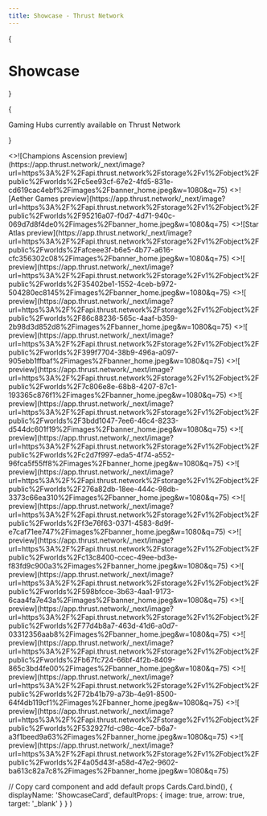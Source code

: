 ```yaml
---
title: Showcase - Thrust Network
---
```



{<h1 className="mt-10 mb-4 text-center text-[2.5rem] font-bold tracking-tight">Showcase</h1>}

{<p className="mb-16 text-center text-lg text-gray-500 dark:text-gray-400">Gaming Hubs currently available on Thrust Network</p>}

<Cards>
  <ShowcaseCard title="Champions Ascension" href="https://app.thrust.network/hub/champions-ascension">
    <>![Champions Ascension preview](https://app.thrust.network/_next/image?url=https%3A%2F%2Fapi.thrust.network%2Fstorage%2Fv1%2Fobject%2Fpublic%2Fworlds%2Fc5ee93cf-67e2-4fd5-831e-cd619cac4ebf%2Fimages%2Fbanner_home.jpeg&w=1080&q=75)</>
  </ShowcaseCard>
  <ShowcaseCard title="Aether Games" href="https://app.thrust.network/hub/aether">
    <>![Aether Games preview](https://app.thrust.network/_next/image?url=https%3A%2F%2Fapi.thrust.network%2Fstorage%2Fv1%2Fobject%2Fpublic%2Fworlds%2F95216a07-f0d7-4d71-940c-069d7d8f4de0%2Fimages%2Fbanner_home.jpeg&w=1080&q=75)</>
  </ShowcaseCard>
  <ShowcaseCard title="Star Atlas" href="https://app.thrust.network/hub/star-atlas">
    <>![Star Atlas preview](https://app.thrust.network/_next/image?url=https%3A%2F%2Fapi.thrust.network%2Fstorage%2Fv1%2Fobject%2Fpublic%2Fworlds%2Fafceee3f-b6e5-4b77-a616-cfc356302c08%2Fimages%2Fbanner_home.jpeg&w=1080&q=75)</>
  </ShowcaseCard>
  <ShowcaseCard
    title="Otherside"
    href="https://app.thrust.network/hub/otherside"
  >
    <>![ preview](https://app.thrust.network/_next/image?url=https%3A%2F%2Fapi.thrust.network%2Fstorage%2Fv1%2Fobject%2Fpublic%2Fworlds%2F35402be1-1552-4ceb-b972-504280ec8145%2Fimages%2Fbanner_home.jpeg&w=1080&q=75)</>
  </ShowcaseCard>
  <ShowcaseCard
    title="Illuvium"
    href="https://app.thrust.network/hub/illuvium"
  >
    <>![ preview](https://app.thrust.network/_next/image?url=https%3A%2F%2Fapi.thrust.network%2Fstorage%2Fv1%2Fobject%2Fpublic%2Fworlds%2F86c88236-565c-4aaf-b359-2b98d3d852d8%2Fimages%2Fbanner_home.jpeg&w=1080&q=75)</>
  </ShowcaseCard>
  <ShowcaseCard
    title="Avalon"
    href="https://app.thrust.network/hub/avalon"
  >
    <>![ preview](https://app.thrust.network/_next/image?url=https%3A%2F%2Fapi.thrust.network%2Fstorage%2Fv1%2Fobject%2Fpublic%2Fworlds%2F399f7704-38b9-496a-a097-905ebb1ffbaf%2Fimages%2Fbanner_home.jpeg&w=1080&q=75)</>
  </ShowcaseCard>
  <ShowcaseCard
    title="Pulsar"
    href="https://app.thrust.network/hub/pulsar"
  >
    <>![ preview](https://app.thrust.network/_next/image?url=https%3A%2F%2Fapi.thrust.network%2Fstorage%2Fv1%2Fobject%2Fpublic%2Fworlds%2F7c806e8e-68b8-4207-87c1-193365c876f1%2Fimages%2Fbanner_home.jpeg&w=1080&q=75)</>
  </ShowcaseCard>
  <ShowcaseCard
    title="Kmon Game Saga"
    href="https://app.thrust.network/hub/kmon-universe"
  >
    <>![ preview](https://app.thrust.network/_next/image?url=https%3A%2F%2Fapi.thrust.network%2Fstorage%2Fv1%2Fobject%2Fpublic%2Fworlds%2F3bdd1047-7ee6-46c4-8233-d544dc601f19%2Fimages%2Fbanner_home.jpeg&w=1080&q=75)</>
  </ShowcaseCard>
  <ShowcaseCard
    title="Mocaverse"
    href="https://app.thrust.network/hub/mocaverse"
  >
    <>![ preview](https://app.thrust.network/_next/image?url=https%3A%2F%2Fapi.thrust.network%2Fstorage%2Fv1%2Fobject%2Fpublic%2Fworlds%2Fc2d7f997-eda5-4f74-a552-96fca5f55ff8%2Fimages%2Fbanner_home.jpeg&w=1080&q=75)</>
  </ShowcaseCard>
  <ShowcaseCard
    title="Elemental Raiders"
    href="https://app.thrust.network/hub/elemental-raiders"
  >
    <>![ preview](https://app.thrust.network/_next/image?url=https%3A%2F%2Fapi.thrust.network%2Fstorage%2Fv1%2Fobject%2Fpublic%2Fworlds%2F276a82db-18ee-444c-98db-3373c66ea310%2Fimages%2Fbanner_home.jpeg&w=1080&q=75)</>
  </ShowcaseCard>
  <ShowcaseCard
    title="Medieval Empires"
    href="https://app.thrust.network/hub/medieval-empires"
  >
    <>![ preview](https://app.thrust.network/_next/image?url=https%3A%2F%2Fapi.thrust.network%2Fstorage%2Fv1%2Fobject%2Fpublic%2Fworlds%2Ff3e76f63-0371-4583-8d9f-e7caf71ee747%2Fimages%2Fbanner_home.jpeg&w=1080&q=75)</>
  </ShowcaseCard>
  <ShowcaseCard
    title="Uldor"
    href="https://app.thrust.network/hub/uldor"
  >
    <>![ preview](https://app.thrust.network/_next/image?url=https%3A%2F%2Fapi.thrust.network%2Fstorage%2Fv1%2Fobject%2Fpublic%2Fworlds%2Fc13c8400-ccec-49ee-bd3e-f83fd9c900a3%2Fimages%2Fbanner_home.jpeg&w=1080&q=75)</>
  </ShowcaseCard>
  <ShowcaseCard
    title="Azuki"
    href="https://app.thrust.network/hub/azuki"
  >
    <>![ preview](https://app.thrust.network/_next/image?url=https%3A%2F%2Fapi.thrust.network%2Fstorage%2Fv1%2Fobject%2Fpublic%2Fworlds%2F598bfcce-3b63-4aa1-9173-6caa4fa7e43a%2Fimages%2Fbanner_home.jpeg&w=1080&q=75)</>
  </ShowcaseCard>
  <ShowcaseCard
    title="TitanBorn"
    href="https://app.thrust.network/hub/titanborn"
  >
    <>![ preview](https://app.thrust.network/_next/image?url=https%3A%2F%2Fapi.thrust.network%2Fstorage%2Fv1%2Fobject%2Fpublic%2Fworlds%2F77d4b8a7-463d-41d6-a0d7-03312356aab8%2Fimages%2Fbanner_home.jpeg&w=1080&q=75)</>
  </ShowcaseCard>
  <ShowcaseCard
    title="The Sandbox"
    href="https://app.thrust.network/hub/sandbox"
  >
    <>![ preview](https://app.thrust.network/_next/image?url=https%3A%2F%2Fapi.thrust.network%2Fstorage%2Fv1%2Fobject%2Fpublic%2Fworlds%2Fb67fc724-66bf-4f2b-8409-865c3bd4fe00%2Fimages%2Fbanner_home.jpeg&w=1080&q=75)</>
  </ShowcaseCard>
  <ShowcaseCard
    title="Citizen Conflict"
    href="https://app.thrust.network/hub/citizen-conflict"
  >
    <>![ preview](https://app.thrust.network/_next/image?url=https%3A%2F%2Fapi.thrust.network%2Fstorage%2Fv1%2Fobject%2Fpublic%2Fworlds%2F72b41b79-a73b-4e91-8500-64f4db119cf1%2Fimages%2Fbanner_home.jpeg&w=1080&q=75)</>
  </ShowcaseCard>
  <ShowcaseCard
    title="Aneemate"
    href="https://app.thrust.network/hub/aneemate"
  >
    <>![ preview](https://app.thrust.network/_next/image?url=https%3A%2F%2Fapi.thrust.network%2Fstorage%2Fv1%2Fobject%2Fpublic%2Fworlds%2F532927fd-c98c-4ce7-b6a7-a3f1beed9a63%2Fimages%2Fbanner_home.jpeg&w=1080&q=75)</>
  </ShowcaseCard>
  <ShowcaseCard
    title="Spirit Force Arena"
    href="https://app.thrust.network/hub/"
  >
    <>![ preview](https://app.thrust.network/_next/image?url=https%3A%2F%2Fapi.thrust.network%2Fstorage%2Fv1%2Fobject%2Fpublic%2Fworlds%2F4a05d43f-a58d-47e2-9602-ba613c82a7c8%2Fimages%2Fbanner_home.jpeg&w=1080&q=75)</>
  </ShowcaseCard>
  
</Cards>

  // Copy card component and add default props
  Cards.Card.bind(),
  {
    displayName: 'ShowcaseCard',
    defaultProps: {
      image: true,
      arrow: true,
      target: '_blank'
    }
  }
)

<style global jsx>{`
  img {
    aspect-ratio: 12/6.3;
    object-fit: cover;
  }
`}</style>
